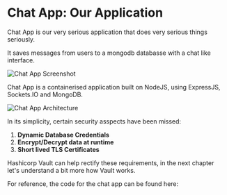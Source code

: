 # Chat App: Our Application

Chat App is our very serious application that does very serious things seriously. 

It saves messages from users to a mongodb databasse with a chat like interface. 


![Chat App Screenshot](/assets/chatscreenshot.gif)

Chat App is a containerised application built on NodeJS, using ExpressJS, Sockets.IO and MongoDB. 

![Chat App Architecture](/assets/chatApp-arch.png)

In its simplicity, certain security asspects have been missed: 

1. **Dynamic Database Credentials**
2. **Encrypt/Decrypt data at runtime**
3. **Short lived TLS Certificates**

Hashicorp Vault can help rectify these requirements, in the next chapter let's understand a bit more how Vault works.

For reference, the code for the chat app can be found here: 

<Link href="https://github.com/GuyBarros/anonymouse-realtime-chat-app" target="_blank"/> 